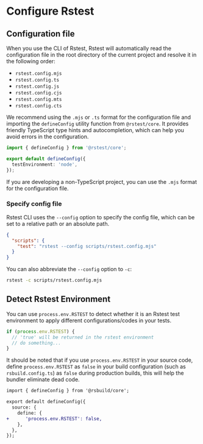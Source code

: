 # Configure Rstest

## Configuration file

When you use the CLI of Rstest, Rstest will automatically read the configuration file in the root directory of the current project and resolve it in the following order:

- `rstest.config.mjs`
- `rstest.config.ts`
- `rstest.config.js`
- `rstest.config.cjs`
- `rstest.config.mts`
- `rstest.config.cts`

We recommend using the `.mjs` or `.ts` format for the configuration file and importing the `defineConfig` utility function from `@rstest/core`. It provides friendly TypeScript type hints and autocompletion, which can help you avoid errors in the configuration.

```ts title="rstest.config.ts"
import { defineConfig } from '@rstest/core';

export default defineConfig({
  testEnvironment: 'node',
});
```

If you are developing a non-TypeScript project, you can use the `.mjs` format for the configuration file.

### Specify config file

Rstest CLI uses the `--config` option to specify the config file, which can be set to a relative path or an absolute path.

```json title="package.json"
{
  "scripts": {
    "test": "rstest --config scripts/rstest.config.mjs"
  }
}
```

You can also abbreviate the `--config` option to `-c`:

```bash
rstest -c scripts/rstest.config.mjs
```

## Detect Rstest Environment

You can use `process.env.RSTEST` to detect whether it is an Rstest test environment to apply different configurations/codes in your tests.

```ts
if (process.env.RSTEST) {
  // 'true' will be returned in the rstest environment
  // do something...
}
```

It should be noted that if you use `process.env.RSTEST` in your source code, define `process.env.RSTEST` as `false` in your build configuration (such as `rsbuild.config.ts`) as `false` during production builds, this will help the bundler eliminate dead code.

```diff title=rsbuild.config.ts
import { defineConfig } from '@rsbuild/core';

export default defineConfig({
  source: {
    define: {
+      'process.env.RSTEST': false,
    },
  },
});
```
